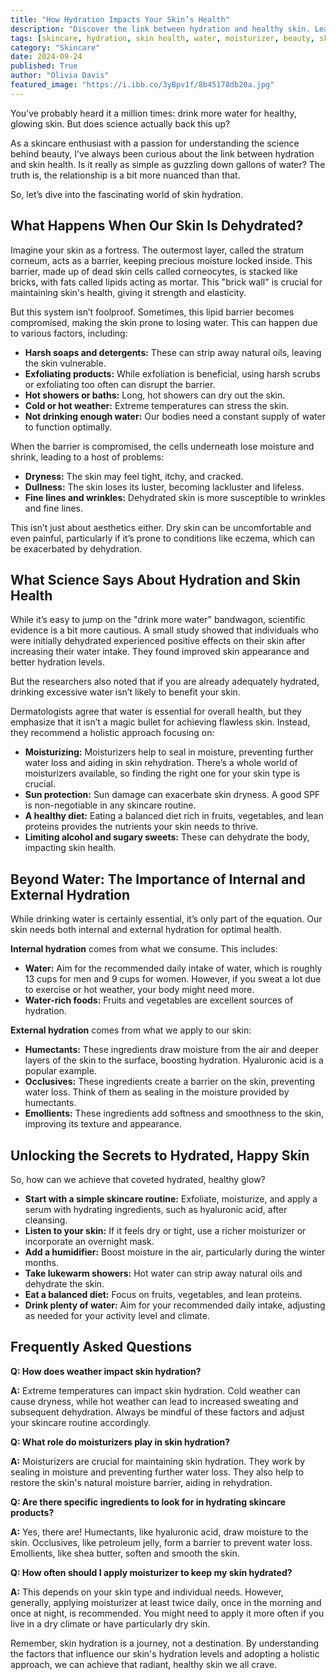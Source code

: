 ```yaml
---
title: "How Hydration Impacts Your Skin’s Health"
description: "Discover the link between hydration and healthy skin. Learn how drinking water, proper skincare, and a balanced diet all contribute to a radiant complexion. This blog explores the science behind skin hydration and provides practical tips for achieving a youthful glow."
tags: [skincare, hydration, skin health, water, moisturizer, beauty, skin tips, healthy skin, radiant skin, skincare routine]
category: "Skincare"
date: 2024-09-24
published: True
author: "Olivia Davis"
featured_image: "https://i.ibb.co/3yBpv1f/8b45178db20a.jpg"
---
```



You’ve probably heard it a million times: drink more water for healthy, glowing skin. But does science actually back this up? 

As a skincare enthusiast with a passion for understanding the science behind beauty, I’ve always been curious about the link between hydration and skin health. Is it really as simple as guzzling down gallons of water?  The truth is, the relationship is a bit more nuanced than that. 

So, let’s dive into the fascinating world of skin hydration. 

## What Happens When Our Skin Is Dehydrated?

Imagine your skin as a fortress.  The outermost layer, called the stratum corneum, acts as a barrier, keeping precious moisture locked inside.  This barrier, made up of dead skin cells called corneocytes, is stacked like bricks, with fats called lipids acting as mortar. This "brick wall" is crucial for maintaining skin's health, giving it strength and elasticity. 

But this system isn’t foolproof.  Sometimes, this lipid barrier becomes compromised, making the skin prone to losing water.  This can happen due to various factors, including:

* **Harsh soaps and detergents:**  These can strip away natural oils, leaving the skin vulnerable. 
* **Exfoliating products:** While exfoliation is beneficial, using harsh scrubs or exfoliating too often can disrupt the barrier. 
* **Hot showers or baths:** Long, hot showers can dry out the skin.  
* **Cold or hot weather:** Extreme temperatures can stress the skin.
* **Not drinking enough water:**  Our bodies need a constant supply of water to function optimally. 

When the barrier is compromised, the cells underneath lose moisture and shrink, leading to a host of problems:

* **Dryness:**  The skin may feel tight, itchy, and cracked. 
* **Dullness:**  The skin loses its luster, becoming lackluster and lifeless. 
* **Fine lines and wrinkles:**  Dehydrated skin is more susceptible to wrinkles and fine lines.

This isn’t just about aesthetics either. Dry skin can be uncomfortable and even painful, particularly if it’s prone to conditions like eczema, which can be exacerbated by dehydration.

## What Science Says About Hydration and Skin Health

While it’s easy to jump on the "drink more water" bandwagon, scientific evidence is a bit more cautious. A small study  showed that individuals who were initially dehydrated experienced positive effects on their skin after increasing their water intake.  They found improved skin appearance and better hydration levels. 

But the researchers also noted that if you are already adequately hydrated, drinking excessive water isn’t likely to benefit your skin.

Dermatologists agree that water is essential for overall health, but they emphasize that it isn’t a magic bullet for achieving flawless skin.  Instead,  they recommend a holistic approach focusing on:

* **Moisturizing:**  Moisturizers help to seal in moisture, preventing further water loss and aiding in skin rehydration.  There’s a whole world of moisturizers available, so finding the right one for your skin type is crucial.
* **Sun protection:**  Sun damage can exacerbate skin dryness.  A good SPF is non-negotiable in any skincare routine.
* **A healthy diet:**  Eating a balanced diet rich in fruits, vegetables, and lean proteins provides the nutrients your skin needs to thrive. 
* **Limiting alcohol and sugary sweets:**  These can dehydrate the body, impacting skin health.

##  Beyond Water:  The Importance of Internal and External Hydration

While drinking water is certainly essential, it’s only part of the equation.  Our skin needs both internal and external hydration for optimal health.

**Internal hydration** comes from what we consume.  This includes:

* **Water:** Aim for the recommended daily intake of water, which is roughly 13 cups for men and 9 cups for women. However, if you sweat a lot due to exercise or hot weather, your body might need more.
* **Water-rich foods:** Fruits and vegetables are excellent sources of hydration.

**External hydration** comes from what we apply to our skin:

* **Humectants:** These ingredients draw moisture from the air and deeper layers of the skin to the surface, boosting hydration. Hyaluronic acid is a popular example.
* **Occlusives:** These ingredients create a barrier on the skin, preventing water loss.  Think of them as sealing in the moisture provided by humectants. 
* **Emollients:** These ingredients add softness and smoothness to the skin, improving its texture and appearance.

##  Unlocking the Secrets to Hydrated, Happy Skin

So,  how can we achieve that coveted hydrated, healthy glow?

* **Start with a simple skincare routine:** Exfoliate, moisturize, and apply a serum with hydrating ingredients, such as hyaluronic acid, after cleansing.
* **Listen to your skin:**  If it feels dry or tight, use a richer moisturizer or incorporate an overnight mask.
* **Add a humidifier:**  Boost moisture in the air, particularly during the winter months.
* **Take lukewarm showers:** Hot water can strip away natural oils and dehydrate the skin. 
* **Eat a balanced diet:** Focus on fruits, vegetables, and lean proteins.
* **Drink plenty of water:**  Aim for your recommended daily intake, adjusting as needed for your activity level and climate.

## Frequently Asked Questions 

**Q: How does weather impact skin hydration?**

**A:**  Extreme temperatures can impact skin hydration.  Cold weather can cause dryness, while hot weather can lead to increased sweating and subsequent dehydration.  Always be mindful of these factors and adjust your skincare routine accordingly.

**Q: What role do moisturizers play in skin hydration?**

**A:**  Moisturizers are crucial for maintaining skin hydration. They work by sealing in moisture and preventing further water loss.  They also help to restore the skin's natural moisture barrier, aiding in rehydration. 

**Q:  Are there specific ingredients to look for in hydrating skincare products?**

**A:**  Yes, there are!  Humectants, like hyaluronic acid, draw moisture to the skin.  Occlusives, like petroleum jelly, form a barrier to prevent water loss.  Emollients, like shea butter, soften and smooth the skin.

**Q:  How often should I apply moisturizer to keep my skin hydrated?**

**A:**  This depends on your skin type and individual needs. However, generally, applying moisturizer at least twice daily, once in the morning and once at night, is recommended.  You might need to apply it more often if you live in a dry climate or have particularly dry skin.

Remember, skin hydration is a journey, not a destination.  By understanding the factors that influence our skin's hydration levels and adopting a holistic approach, we can achieve that radiant, healthy skin we all crave. 
